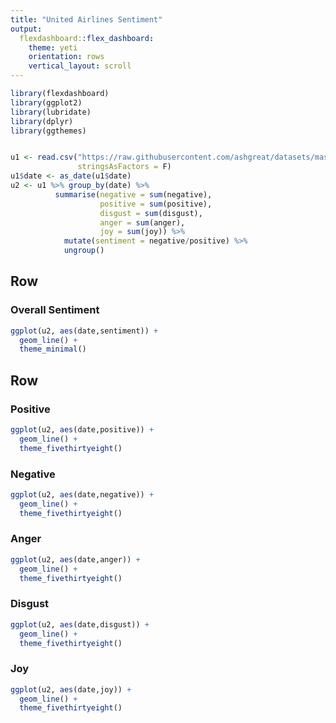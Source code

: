 ```yaml
---
title: "United Airlines Sentiment"
output: 
  flexdashboard::flex_dashboard:
    theme: yeti
    orientation: rows
    vertical_layout: scroll
---
```


```r
library(flexdashboard)
library(ggplot2)
library(lubridate)
library(dplyr)
library(ggthemes)


u1 <- read.csv("https://raw.githubusercontent.com/ashgreat/datasets/master/united_rawsenti.csv",
               stringsAsFactors = F)
u1$date <- as_date(u1$date)
u2 <- u1 %>% group_by(date) %>%
          summarise(negative = sum(negative),
                    positive = sum(positive),
                    disgust = sum(disgust),
                    anger = sum(anger),
                    joy = sum(joy)) %>%
            mutate(sentiment = negative/positive) %>%
            ungroup()
```

Row
-----------------------------------------------------------------------

### Overall Sentiment

```r
ggplot(u2, aes(date,sentiment)) +
  geom_line() +
  theme_minimal()
```

Row {.tabset .tabset-fade}
-----------------------------------------------------------------------

### Positive

```r
ggplot(u2, aes(date,positive)) +
  geom_line() +
  theme_fivethirtyeight()
```

### Negative

```r
ggplot(u2, aes(date,negative)) +
  geom_line() +
  theme_fivethirtyeight()
```

### Anger

```r
ggplot(u2, aes(date,anger)) +
  geom_line() +
  theme_fivethirtyeight()
```

### Disgust

```r
ggplot(u2, aes(date,disgust)) +
  geom_line() +
  theme_fivethirtyeight()
```

### Joy

```r
ggplot(u2, aes(date,joy)) +
  geom_line() +
  theme_fivethirtyeight()
```

